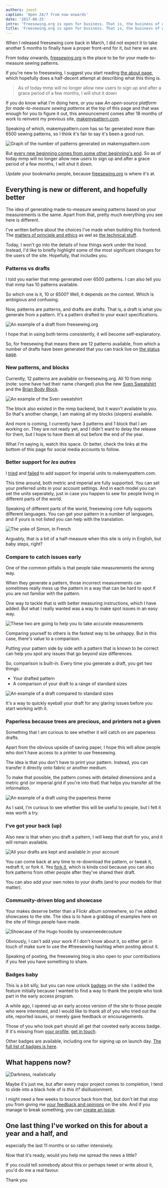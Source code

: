 ```yaml
---
authors: joost
caption: 'Open 24/7 from now onwards'
date: '2017-08-25'
intro: 'Freesewing.org is open for business. That is, the business of giving away free sewing patterns'
title: 'Freesewing.org is open for business. That is, the business of giving away free sewing patterns'
---
```


When I released freesewing core back in March, I did not expect it to take
another 5 months to finally have a proper front-end for it, but here we are.

From today onwards, [freesewing.org](https://freesewing.org/) is the place to
be for your made-to-measure sewing patterns.

<!-- truncate -->

If you're new to freesewing, I suggest you start reading [the about
page](/about/), which hopefully does a half-decent attempt at describing what
this thing is.

> As of today mmp will no longer allow new users to sign up and after a grace
> period of a few months, I will shut it down

If you do know what I'm doing here, or you saw _An open-source platform for
made-to-measure sewing patterns_ at the top of this page and that was enough
for you to figure it out, this announcement comes after 18 months of work to
reinvent my previous site, [makemypattern.com](https://makemypattern.com/).

Speaking of which, makemypattern.com has so far generated more than 6500 sewing
patterns, so I think it's fair to say it's been a good run.

![Graph of the number of patterns generated on
makemypattern.com](https://posts.freesewing.org/uploads/mmp_patterns_82c2056938.png)

But [every new beginning comes from some other beginning's
end](https://www.youtube.com/watch?v=xGytDsqkQY8). So as of today mmp will no
longer allow new users to sign up and after a grace period of a few months, I
will shut it down.

Update your bookmarks people, because [freesewing.org](https://freesewing.org/)
is where it's at.

## Everything is new or different, and hopefully better

The idea of generating made-to-measure sewing patterns based on your
measurements is the same. Apart from that, pretty much everything you see here
is different.

I've written before about the choices I've made when building this frontend.
The [matters of principle and ethics](/en/blog/privacy-choices/) as wel as [the
technical stuff](/en/blog/freesewing-goes-jamstack/).

Today, I won't go into the details of how things work under the hood. Instead,
I'd like to briefly highlight some of the most significant changes for the
users of the site. Hopefully, that includes you.

### Patterns vs drafts

I told you earlier that mmp generated over 6500 patterns. I can also tell you
that mmp has 10 patterns available.

So which one is it, 10 or 6500? Well, it depends on the context. Which is
ambigious and confusing.

Now, patterns are patterns, and drafts are drafts. That is, a draft is what
you generate from a pattern. It's a pattern drafted to your exact
specifications.

![An example of a draft from
freesewing.org](https://posts.freesewing.org/uploads/draft_sample_7e92caf0d6.svg)

I hope that in using both terms consistently, it will become self-explanatory.

So, for freesewing that means there are 12 patterns available, from which a
number of drafts have been generated that you can track live on [the status
page](/status).

### New patterns, and blocks

Currently, 12 patterns are available on freesewing.org. All 10 from mmp (note:
some have had their name changed) plus the new [Sven
Sweatshirt](/patterns/sven) and the [Brian Body Block](/patterns/brian).

![An example of the Sven
sweatshirt](https://posts.freesewing.org/uploads/sven_b189ad1368.jpg)

The block also existed in the mmp backend, but it wasn't available to you. So
that's another change, I am making all my blocks (slopers) available.

And more is coming, I currently have 3 patterns and 1 block that I am working
on. They are not ready yet, and I didn't want to delay the release for them,
but I hope to have them all out before the end of the year.

What I'm saying is, watch this space. Or better, check the links at the bottom
of this page for social media accounts to follow.

### Better support for _les autres_

I
[tried](https://makemypattern.com/blog/imperial-units-have-been-spotted-and-they-might-break-things)
and [failed](https://makemypattern.com/blog/imperial-units-not-worth-it) to add
support for imperial units to makemypattern.com.

This time around, both metric and imperial are fully supported. You can set
your preferred units in your account settings. And in each model you can set
the units seperately, just in case you happen to sew for people living in
different parts of the world.

Speaking of different parts of the world, freesewing core fully supports
different languages. You can get your pattern in a number of languages, and if
yours is not listed you can help with the translation.

![The yoke of Simon, in
French](https://posts.freesewing.org/uploads/yoke_7555f8616c.svg)

Arguably, that is a bit of a half-measure when this site is only in English,
but baby steps, right?

### Compare to catch issues early

One of the common pitfalls is that people take measurements the wrong way.

When they generate a pattern, those incorrect measurements can sometimes really
mess up the pattern in a way that can be hard to spot if you are not familiar
with the pattern.

One way to tackle that is with better measuring instructions, which I have
added. But what I really wanted was a way to make spot issues in an easy way.

![These two are going to help you to take accurate
measurements](https://posts.freesewing.org/uploads/standing_d66bef801a.jpg)

Comparing yourself to others is the fastest way to be unhappy. But in this
case, there's value to a comparison.

Putting your pattern side by side with a pattern that is known to be correct
can help you spot any issues that go beyond size differences.

So, comparison is built-in. Every time you generate a draft, you get two
things:

- Your drafted pattern
- A comparison of your draft to a range of standard sizes

![An example of a draft compared to standard
sizes](https://posts.freesewing.org/uploads/compare_sample_171c3eaecd.svg)

It's a way to quickly eyeball your draft for any glaring issues before you
start working with it.

### Paperless because trees are precious, and printers not a given

Something that I am curious to see whether it will catch on are paperless
drafts.

Apart from the obvious upside of saving paper, I hope this will allow people
who don't have access to a printer to use freesewing.

The idea is that you don't have to print your pattern. Instead, you can
transfer it directly onto fabric or another medium.

To make that possible, the pattern comes with detailed dimensions and a metric
grid (or imperial grid if you're into that) that helps you transfer all the
information.

![An example of a draft using the paperless
theme](https://posts.freesewing.org/uploads/paperless_sample_def717482e.svg)

As I said, I'm curious to see whether this will be useful to people, but I felt
it was worth a try.

### I've got your back (up)

Also new is that when you draft a pattern, I will keep that draft for you, and
it will remain available.

![All your drafts are kept and available in your
account](https://posts.freesewing.org/uploads/draft_list_7950e1609a.png)

You can come back at any time to re-download the pattern, or tweak it, redraft
it, or fork it. Yes [fork it](/docs/site/fork), which is kinda cool because
you can also fork patterns from other people after they've shared their draft.

You can also add your own notes to your drafts (and to your models for that
matter).

### Community-driven blog and showcase

Your makes deserve better than a Flickr album somewhere, so I've added
showcases to the site. The idea is to have a grabbag of examples here on the
site of things people have made.

![Showcase of the Hugo hoodie by
uneanneedecouture](https://posts.freesewing.org/uploads/hugo_b331b0c298.jpg)

Obviously, I can't add your work if I don't know about it, so either get in
touch of make sure to use the #freesewing hashtag when posting about it.

Speaking of posting, the freesewing blog is also open to your contributions if
you feel you have something to share.

### Badges baby

This is a bit silly, but you can now unlock [badges](/docs/site/badges) on the
site. I added the feature initially because I wanted to find a way to thank
the people who took part in the early access program.

A while ago, I opened up an early access version of the site to those people
who were interested, and I would like to thank all of you who tried out the
site, reported issues, or merely gave feedback or encouragements.

Those of you who took part should all get that coveted early access badge. If
it's missing from [your profile](/profile), [get in touch](/contact).

Other badges are available, including one for signing up on launch day. [The
full list of badges is here](/docs/site/badges).

## What happens now?

![Darkness,
realistically](https://posts.freesewing.org/uploads/darkness_a9b72d2537.svg)

Maybe it's just me, but after every major project comes to completion, I tend
to slide into a black hole of _is this it?_ disillusionment.

I might need a few weeks to bounce back from that, but don't let that stop you
from giving me [your feedback and opinions](/contact) on the site. And if you
manage to break something, you can [create an
issue](https://github.com/freesewing/site/issues/new).

## One last thing I've worked on this for about a year and a half, and

especially the last 11 months or so rather intensively.

Now that it's ready, would you help me spread the news a little?

If you could tell somebody about this or perhaps tweet or write about it, you'd
do me a real favour.

Thank you
